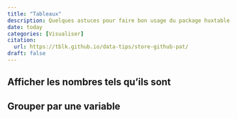 ```yaml
---
title: "Tableaux"
description: Quelques astuces pour faire bon usage du package huxtable
date: today
categories: [Visualiser]
citation: 
  url: https://tblk.github.io/data-tips/store-github-pat/ 
draft: false
---
```


## Afficher les nombres tels qu'ils sont

## Grouper par une variable